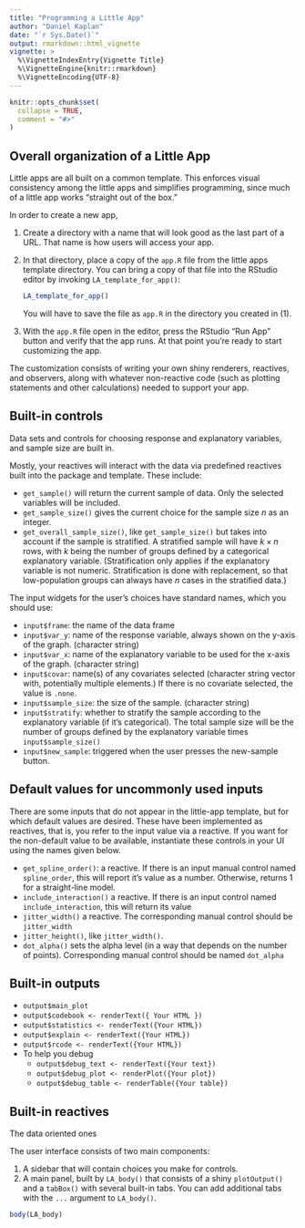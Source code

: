 ```yaml
---
title: "Programming a Little App"
author: "Daniel Kaplan"
date: "`r Sys.Date()`"
output: rmarkdown::html_vignette
vignette: >
  %\VignetteIndexEntry{Vignette Title}
  %\VignetteEngine{knitr::rmarkdown}
  %\VignetteEncoding{UTF-8}
---
```


```r
knitr::opts_chunk$set(
  collapse = TRUE,
  comment = "#>"
)
```

## Overall organization of a Little App

Little apps are all built on a common template. This enforces visual consistency among the little apps and simplifies programming, since much of a little app works "straight out of the box."



In order to create a new app,

1. Create a directory with a name that will look good as the last part of a URL. That name is how users will access your app.
2. In that directory, place a copy of the `app.R` file from the little apps template directory. You can bring a copy of that file into the RStudio editor by invoking `LA_template_for_app()`:

    ```r
LA_template_for_app()
```

   You will have to save the file as `app.R` in the directory you created in (1).
3. With the `app.R` file open in the editor, press the RStudio "Run App" button and verify that the app runs. At that point you're ready to start customizing the app.

The customization consists of writing your own shiny renderers, reactives, and observers, along with whatever non-reactive code (such as plotting statements and other calculations) needed to support your app.


## Built-in controls

Data sets and controls for choosing response and explanatory variables, and sample size are built in.

Mostly, your reactives will interact with the data via predefined reactives built into the package and template. These include:

* `get_sample()` will return the current sample of data. Only the selected variables will be included.
* `get_sample_size()` gives the current choice for the sample size $n$ as an integer.
* `get_overall_sample_size()`, like `get_sample_size()` but takes into account if the sample is stratified. A stratified sample will have $k \times n$ rows, with $k$ being the number of groups defined by a categorical explanatory variable. (Stratification only applies if the explanatory variable is not  numeric. Stratification is done with replacement, so that low-population groups can  always have $n$ cases in the stratified data.)

The input widgets for the user's choices have standard names, which you should use:

* `input$frame`: the name  of the data frame
* `input$var_y`: name of the response variable, always shown on the y-axis of the graph. (character string)
* `input$var_x`: name of the explanatory variable to be used for the x-axis of the graph. (character string)
* `input$covar`: name(s) of any covariates selected (character string vector with, potentially multiple elements.) If there is no covariate selected, the value is `.none`.
* `input$sample_size`: the  size of the sample. (character string)
* `input$stratify`: whether to stratify the sample according to the explanatory variable (if it's categorical). The total sample size will be the number of groups defined by the explanatory variable times `input$sample_size()`
* `input$new_sample`: triggered when the user presses the new-sample button.

## Default values for uncommonly used inputs

There are some inputs that do not appear in the little-app template, but for which default values are desired. These have been implemented as reactives, that is, you refer to the input value via a reactive. If you want for the non-default value to be available, instantiate these controls in your UI using the names given below.

* `get_spline_order()`: a reactive. If there is an input manual control named `spline_order`, this will report it's value as a number. Otherwise, returns 1 for a straight-line model.
* `include_interaction()` a reactive. If there is an input control named `include_interaction`, this will return its value
* `jitter_width()` a reactive. The corresponding manual control should be `jitter_width`
* `jitter_height()`, like `jitter_width()`.
* `dot_alpha()` sets the alpha level (in a way that depends on the number of points). Corresponding manual control should be named `dot_alpha`

## Built-in outputs

* `output$main_plot`
* `output$codebook <- renderText({ Your HTML })`
* `output$statistics <- renderText({Your HTML})`
* `output$explain <- renderText({Your HTML})`
* `output$rcode <- renderText({Your HTML})`
* To help you debug
    - `output$debug_text <- renderText({Your text})`
    - `output$debug_plot <- renderPlot({Your plot})`
    - `output$debug_table <- renderTable({Your table})`

## Built-in reactives

The data oriented ones


The user interface consists of two main components:

1. A sidebar that will contain choices you make for controls.
2. A main panel, built by `LA_body()` that consists of a shiny `plotOutput()` and a `tabBox()` with several built-in tabs. You can add additional tabs with the `...` argument to `LA_body()`.


```r
body(LA_body)
```

